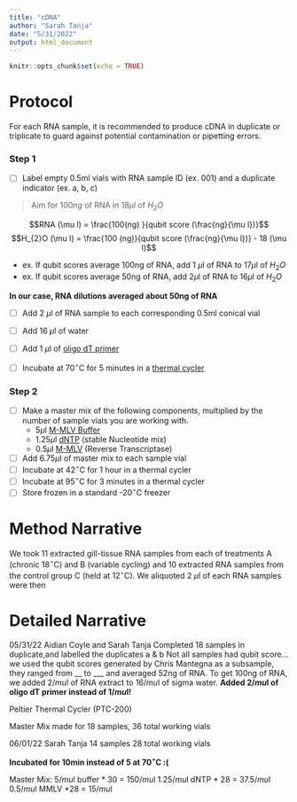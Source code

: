 ```yaml
---
title: "cDNA"
author: "Sarah Tanja"
date: "5/31/2022"
output: html_document
---
```


```r
knitr::opts_chunk$set(echo = TRUE)
```

# Protocol
For each RNA sample, it is recommended to produce cDNA in duplicate or triplicate to guard against potential contamination or pipetting errors.  


### Step 1
- [ ] Label empty 0.5ml vials with RNA sample ID (ex. 001) and a duplicate indicator (ex. a, b, c)

> Aim for $100ng$ of RNA in $18\mu l$ of $H_{2}O$

$$RNA (\mu l) = \frac{100(ng) }{qubit score (\frac{ng}{\mu l})}$$
$$H_{2}O (\mu l) = \frac{100 (ng)}{qubit score (\frac{ng}{\mu l})} - 18 (\mu l)$$

- ex. If qubit scores average 100ng of RNA, add 1 $\mu$l of RNA to 17$\mu$l of $H_{2}O$
- ex. If qubit scores average 50ng of RNA, add 2$\mu$l of RNA to 16$\mu$l of $H_{2}O$
  
**In our case, RNA dilutions averaged about 50ng of RNA**

- [ ] Add 2 $\mu$l of RNA sample to each corresponding 0.5ml conical vial
- [ ] Add 16 $\mu$l of water


- [ ] Add 1 $\mu$l of [oligo dT primer](https://www.promega.com/products/pcr/rt-pcr/oligodt15-primer/?catNum=C1101)
- [ ] Incubate at 70$^{\circ}$C for 5 minutes in a [thermal cycler](https://www.gmi-inc.com/product/mj-research-ptc-200-thermal-cycler/?keyword=&leadsource=googleads&gclid=CjwKCAjwv-GUBhAzEiwASUMm4nXESmFnIytXh_pgMDgRvrwjdC1uKNtG6kuHIDLrj50NLrOconDMQxoC2nwQAvD_BwE) 

### Step 2
- [ ] Make a master mix of the following components, 
      multiplied by the number of sample vials you are working with.
   - 5$\mu$l [M-MLV Buffer](https://www.promega.com/products/pcr/rt-pcr/m-mlv-reverse-transcriptase/?catNum=M5313)
   - 1.25$\mu$l [dNTP](https://www.promega.com/products/pcr/taq-polymerase/dntp-mix/?catNum=U1511) (stable Nucleotide mix)
   - 0.5$\mu$l [M-MLV](https://www.promega.com/products/pcr/rt-pcr/m-mlv-reverse-transcriptase/?catNum=M1701) (Reverse Transcriptase)
      
- [ ] Add 6.75$\mu$l of master mix to each sample vial
- [ ] Incubate at 42$^{\circ}$C for 1 hour in a thermal cycler 
- [ ] Incubate at 95$^{\circ}$C for 3 minutes in a thermal cycler
- [ ] Store frozen in a standard -20$^{\circ}$C freezer

# Method Narrative

We took 11 extracted gill-tissue RNA samples from each of treatments A (chronic 18$^{\circ}$C) and B (variable cycling) and 10 extracted RNA samples from the control group C (held at 12$^{\circ}$C). We aliquoted 2 $\mu$l of each RNA samples were then 

# Detailed Narrative
05/31/22
Aidian Coyle and Sarah Tanja
Completed 18 samples in duplicate,and labelled the duplicates a & b
Not all samples had qubit score... we used the qubit scores generated by Chris Mantegna as a subsample, they ranged from __ to ___ and averaged 52ng of RNA. To get 100ng of RNA, we added 2$/mu$l of RNA extract to 16$/mu$l of sigma water. 
**Added 2$/mu$l of oligo dT primer instead of 1$/mu$l!**

Peltier Thermal Cycler (PTC-200)

Master Mix made for 18 samples, 36 total working vials

06/01/22
Sarah Tanja
14 samples
28 total working vials

**Incubated for 10min instead of 5 at 70$^{\circ}$C :(**

Master Mix:
5$/mu$l buffer * 30 = 150$/mu$l
1.25$/mu$l dNTP * 28 = 37.5$/mu$l
0.5$/mu$l MMLV *28 = 15$/mu$l
